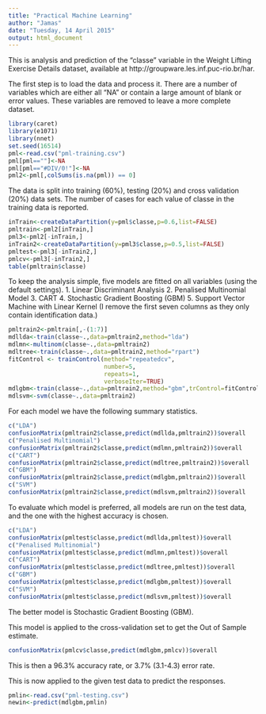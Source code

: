 ```yaml
---
title: "Practical Machine Learning"
author: "Jamas"
date: "Tuesday, 14 April 2015"
output: html_document
---
```


This is analysis and prediction of the "classe" variable in the Weight Lifting Exercise Details dataset, available at http://groupware.les.inf.puc-rio.br/har.

The first step is to load the data and process it. There are a number of variables which are either all "NA" or contain a large amount of blank or error values. These variables are removed to leave a more complete dataset.

```r
library(caret)
library(e1071)
library(nnet)
set.seed(16514)
pml<-read.csv("pml-training.csv")
pml[pml==""]<-NA
pml[pml=="#DIV/0!"]<-NA
pml2<-pml[,colSums(is.na(pml)) == 0]
```

The data is split into training (60%), testing (20%) and cross validation (20%) data sets. The number of cases for each value of classe in the training data is reported.

```r
inTrain<-createDataPartition(y=pml$classe,p=0.6,list=FALSE)
pmltrain<-pml2[inTrain,]
pml3<-pml2[-inTrain,]
inTrain2<-createDataPartition(y=pml3$classe,p=0.5,list=FALSE)
pmltest<-pml3[-inTrain2,]
pmlcv<-pml3[-inTrain2,]
table(pmltrain$classe)
```

To keep the analysis simple, five models are fitted on all variables (using the default settings).
1. Linear Discriminant Analysis
2. Penalised Multinomial Model
3. CART
4. Stochastic Gradient Boosting (GBM)
5. Support Vector Machine with Linear Kernel
(I remove the first seven columns as they only contain identification data.)

```r
pmltrain2<-pmltrain[,-(1:7)]
mdllda<-train(classe~.,data=pmltrain2,method="lda")
mdlmn<-multinom(classe~.,data=pmltrain2)
mdltree<-train(classe~.,data=pmltrain2,method="rpart")
fitControl <- trainControl(method="repeatedcv",
                           number=5,
                           repeats=1,
                           verboseIter=TRUE)
mdlgbm<-train(classe~.,data=pmltrain2,method="gbm",trControl=fitControl,verbose=FALSE)
mdlsvm<-svm(classe~.,data=pmltrain2)
```

For each model we have the following summary statistics.

```r
c("LDA")
confusionMatrix(pmltrain2$classe,predict(mdllda,pmltrain2))$overall
c("Penalised Multinomial")
confusionMatrix(pmltrain2$classe,predict(mdlmn,pmltrain2))$overall
c("CART")
confusionMatrix(pmltrain2$classe,predict(mdltree,pmltrain2))$overall
c("GBM")
confusionMatrix(pmltrain2$classe,predict(mdlgbm,pmltrain2))$overall
c("SVM")
confusionMatrix(pmltrain2$classe,predict(mdlsvm,pmltrain2))$overall
```

To evaluate which model is preferred, all models are run on the test data, and the one with the highest accuracy is chosen.

```r
c("LDA")
confusionMatrix(pmltest$classe,predict(mdllda,pmltest))$overall
c("Penalised Multinomial")
confusionMatrix(pmltest$classe,predict(mdlmn,pmltest))$overall
c("CART")
confusionMatrix(pmltest$classe,predict(mdltree,pmltest))$overall
c("GBM")
confusionMatrix(pmltest$classe,predict(mdlgbm,pmltest))$overall
c("SVM")
confusionMatrix(pmltest$classe,predict(mdlsvm,pmltest))$overall
```

The better model is Stochastic Gradient Boosting (GBM).

This model is applied to the cross-validation set to get the Out of Sample estimate.

```r
confusionMatrix(pmlcv$classe,predict(mdlgbm,pmlcv))$overall
```

This is then a 96.3% accuracy rate, or 3.7% (3.1-4.3) error rate.

This is now applied to the given test data to predict the responses.

```r
pmlin<-read.csv("pml-testing.csv")
newin<-predict(mdlgbm,pmlin)
```
